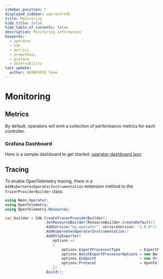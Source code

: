 ```yaml
---
sidebar_position: 7
displayed_sidebar: operatorsdk
title: Monitoring
hide_title: false
hide_table_of_contents: false
description: Monitoring information
keywords:
  - operator
  - sdk
  - metrics
  - prometheus
  - grafana
  - observability
last_update:
  author: NEONFORGE Team
---
```



# Monitoring

## Metrics

By default, operators will emit a collection of performance metrics for each
controller.

### Grafana Dashboard

Here is a sample dashboard to get started:
[operator-dashboard.json](./assets/operator-dashboard.json)

## Tracing

To enable OpenTelemetry tracing, there is a
`AddKubernetesOperatorInstrumentation` extension method to the
`TracerProviderBuilder` class.

```csharp
using Neon.Operator;
using OpenTelemetry;
using OpenTelemetry.Resources;

var builder = Sdk.CreateTracerProviderBuilder()
                  .SetResourceBuilder(ResourceBuilder.CreateDefault()
                  .AddService("my-operator", serviceVersion: "1.0.0"))
                  .AddKubernetesOperatorInstrumentation()
                  .AddOtlpExporter(
                      options =>
                      {
                          options.ExportProcessorType         = ExportProcessorType.Batch;
                          options.BatchExportProcessorOptions = new BatchExportProcessorOptions<Activity>();
                          options.Endpoint                    = new Uri("otel-collector-uri");
                          options.Protocol                    = OpenTelemetry.Exporter.OtlpExportProtocol.Grpc;
                      })
                  .Build();
```

